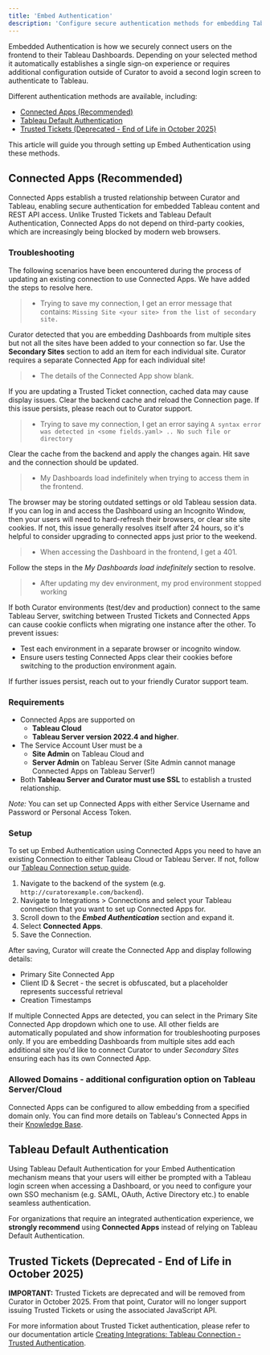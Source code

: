 ```yaml
---
title: 'Embed Authentication'
description: 'Configure secure authentication methods for embedding Tableau dashboards in Curator with single sign-on options.'
---
```


Embedded Authentication is how we securely connect users on the frontend to their Tableau Dashboards. Depending
 on your selected method it automatically establishes a single sign-on experience or requires additional configuration
 outside of Curator to avoid a second login screen to authenticate to Tableau.

Different authentication methods are available, including:

- [Connected Apps (Recommended)](#connected-apps-recommended)
- [Tableau Default Authentication](#tableau-default-authentication)
- [Trusted Tickets (Deprecated - End of Life in October 2025)](#trusted-tickets-deprecated---end-of-life-in-october-2025)

This article will guide you through setting up Embed Authentication using these methods.

## Connected Apps (Recommended)

Connected Apps establish a trusted relationship between Curator and Tableau, enabling secure authentication for
 embedded Tableau content and REST API access. Unlike Trusted Tickets and Tableau Default Authentication, Connected
 Apps do not depend on third-party cookies, which are increasingly being blocked by modern web browsers.

### Troubleshooting

The following scenarios have been encountered during the process of updating an existing connection to use Connected
 Apps. We have added the steps to resolve here.

> - Trying to save my connection, I get an error message that contains:
 `Missing Site <your site> from the list of secondary site.`

Curator detected that you are embedding Dashboards from multiple sites but not all the sites have been added to your
 connection so far. Use the **Secondary Sites** section to add an item for each individual site. Curator requires
 a separate Connected App for each individual site!

> - The details of the Connected App show blank.

If you are updating a Trusted Ticket connection, cached data may cause display issues. Clear the backend cache and
 reload the Connection page.  If this issue persists, please reach out to Curator support.

> - Trying to save my connection, I get an error saying
 `A syntax error was detected in <some fields.yaml> .. No such file or directory`

Clear the cache from the backend and apply the changes again. Hit save and the connection should be updated.

> - My Dashboards load indefinitely when trying to access them in the frontend.

The browser may be storing outdated settings or old Tableau session data. If you can log in and access the Dashboard
 using an Incognito Window, then your users will need to hard-refresh their browsers, or clear
 site site cookies.
If not, this issue generally resolves itself after 24 hours, so it's helpful to consider upgrading to connected apps
 just prior to the weekend.

> - When accessing the Dashboard in the frontend, I get a 401.

Follow the steps in the *My Dashboards load indefinitely* section to resolve.

> - After updating my dev environment, my prod environment stopped working

If both Curator environments (test/dev and production) connect to the same Tableau Server, switching between Trusted
 Tickets and Connected Apps can cause cookie conflicts when migrating one instance after the other. To prevent issues:

- Test each environment in a separate browser or incognito window.
- Ensure users testing Connected Apps clear their cookies before switching to the production environment again.

If further issues persist, reach out to your friendly Curator support team.

### Requirements

- Connected Apps are supported on
  - **Tableau Cloud**
  - **Tableau Server version 2022.4 and higher**.
- The Service Account User must be a
  - **Site Admin** on Tableau Cloud and
  - **Server Admin** on Tableau Server (Site Admin cannot manage Connected Apps on Tableau Server!)
- Both **Tableau Server and Curator must use SSL** to establish a trusted relationship.

*Note:* You can set up Connected Apps with either Service Username and Password or Personal Access Token.

### Setup

To set up Embed Authentication using Connected Apps you need to have an existing Connection to either Tableau Cloud or
 Tableau Server. If not, follow our
 [Tableau Connection setup guide](/creating_integrations/tableau_connection/creating_a_connection).

1. Navigate to the backend of the system (e.g. `http://curatorexample.com/backend`).
2. Navigate to Integrations > Connections and select your Tableau connection that you want to set up Connected Apps for.
3. Scroll down to the ***Embed Authentication*** section and expand it.
4. Select **Connected Apps**.
5. Save the Connection.

After saving, Curator will create the Connected App and display following details:

- Primary Site Connected App
- Client ID & Secret - the secret is obfuscated, but a placeholder represents successful retrieval
- Creation Timestamps

If multiple Connected Apps are detected, you can select in the Primary Site Connected App dropdown which one to
 use. All other fields are automatically populated and show information for troubleshooting purposes only.
 If you are embedding Dashboards from multiple sites add each additional site you'd like to
 connect Curator to under *Secondary Sites* ensuring each has its own Connected App.

### Allowed Domains - additional configuration option on Tableau Server/Cloud

Connected Apps can be configured to allow embedding from a specified domain only. You can find more details on
 Tableau's Connected Apps in their
 [Knowledge Base](https://help.tableau.com/current/online/en-us/connected_apps_direct.htm).

## Tableau Default Authentication

Using Tableau Default Authentication for your Embed Authentication mechanism means that your users will either be
 prompted with a Tableau login screen when accessing a Dashboard, or you need to configure your own SSO mechanism
 (e.g. SAML, OAuth, Active Directory etc.) to enable seamless authentication.

For organizations that require an integrated authentication experience, we **strongly recommend** using
 **Connected Apps** instead of relying on Tableau Default Authentication.

## Trusted Tickets (Deprecated - End of Life in October 2025)

**IMPORTANT:** Trusted Tickets are deprecated and will be removed from Curator in October 2025. From that point,
Curator will no longer support issuing Trusted Tickets or using the associated JavaScript API.

For more information about Trusted Ticket authentication, please refer to our documentation article
 [Creating Integrations: Tableau Connection - Trusted Authentication](/creating_integrations/tableau_connection/trusted_authentication).
